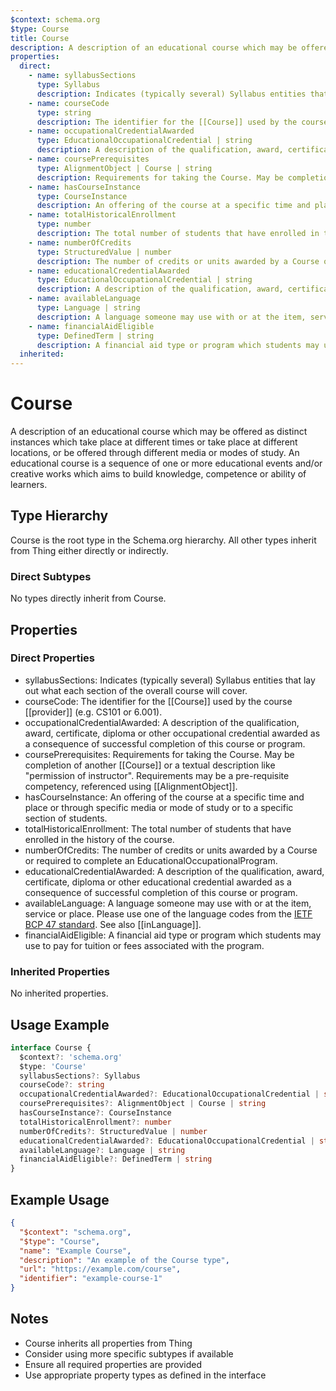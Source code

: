 ```yaml
---
$context: schema.org
$type: Course
title: Course
description: A description of an educational course which may be offered as distinct instances which take place at different times or take place at different locations, or be offered through different media or modes of study. An educational course is a sequence of one or more educational events and/or creative works which aims to build knowledge, competence or ability of learners.
properties:
  direct:
    - name: syllabusSections
      type: Syllabus
      description: Indicates (typically several) Syllabus entities that lay out what each section of the overall course will cover.
    - name: courseCode
      type: string
      description: The identifier for the [[Course]] used by the course [[provider]] (e.g. CS101 or 6.001).
    - name: occupationalCredentialAwarded
      type: EducationalOccupationalCredential | string
      description: A description of the qualification, award, certificate, diploma or other occupational credential awarded as a consequence of successful completion of this course or program.
    - name: coursePrerequisites
      type: AlignmentObject | Course | string
      description: Requirements for taking the Course. May be completion of another [[Course]] or a textual description like "permission of instructor". Requirements may be a pre-requisite competency, referenced using [[AlignmentObject]].
    - name: hasCourseInstance
      type: CourseInstance
      description: An offering of the course at a specific time and place or through specific media or mode of study or to a specific section of students.
    - name: totalHistoricalEnrollment
      type: number
      description: The total number of students that have enrolled in the history of the course.
    - name: numberOfCredits
      type: StructuredValue | number
      description: The number of credits or units awarded by a Course or required to complete an EducationalOccupationalProgram.
    - name: educationalCredentialAwarded
      type: EducationalOccupationalCredential | string
      description: A description of the qualification, award, certificate, diploma or other educational credential awarded as a consequence of successful completion of this course or program.
    - name: availableLanguage
      type: Language | string
      description: A language someone may use with or at the item, service or place. Please use one of the language codes from the [IETF BCP 47 standard](http://tools.ietf.org/html/bcp47). See also [[inLanguage]].
    - name: financialAidEligible
      type: DefinedTerm | string
      description: A financial aid type or program which students may use to pay for tuition or fees associated with the program.
  inherited:
---
```

# Course

A description of an educational course which may be offered as distinct instances which take place at different times or take place at different locations, or be offered through different media or modes of study. An educational course is a sequence of one or more educational events and/or creative works which aims to build knowledge, competence or ability of learners.

## Type Hierarchy

Course is the root type in the Schema.org hierarchy. All other types inherit from Thing either directly or indirectly.

### Direct Subtypes

No types directly inherit from Course.

## Properties

### Direct Properties

- syllabusSections: Indicates (typically several) Syllabus entities that lay out what each section of the overall course will cover.
- courseCode: The identifier for the [[Course]] used by the course [[provider]] (e.g. CS101 or 6.001).
- occupationalCredentialAwarded: A description of the qualification, award, certificate, diploma or other occupational credential awarded as a consequence of successful completion of this course or program.
- coursePrerequisites: Requirements for taking the Course. May be completion of another [[Course]] or a textual description like "permission of instructor". Requirements may be a pre-requisite competency, referenced using [[AlignmentObject]].
- hasCourseInstance: An offering of the course at a specific time and place or through specific media or mode of study or to a specific section of students.
- totalHistoricalEnrollment: The total number of students that have enrolled in the history of the course.
- numberOfCredits: The number of credits or units awarded by a Course or required to complete an EducationalOccupationalProgram.
- educationalCredentialAwarded: A description of the qualification, award, certificate, diploma or other educational credential awarded as a consequence of successful completion of this course or program.
- availableLanguage: A language someone may use with or at the item, service or place. Please use one of the language codes from the [IETF BCP 47 standard](http://tools.ietf.org/html/bcp47). See also [[inLanguage]].
- financialAidEligible: A financial aid type or program which students may use to pay for tuition or fees associated with the program.

### Inherited Properties

No inherited properties.

## Usage Example

```typescript
interface Course {
  $context?: 'schema.org'
  $type: 'Course'
  syllabusSections?: Syllabus
  courseCode?: string
  occupationalCredentialAwarded?: EducationalOccupationalCredential | string
  coursePrerequisites?: AlignmentObject | Course | string
  hasCourseInstance?: CourseInstance
  totalHistoricalEnrollment?: number
  numberOfCredits?: StructuredValue | number
  educationalCredentialAwarded?: EducationalOccupationalCredential | string
  availableLanguage?: Language | string
  financialAidEligible?: DefinedTerm | string
}
```

## Example Usage

```json
{
  "$context": "schema.org",
  "$type": "Course",
  "name": "Example Course",
  "description": "An example of the Course type",
  "url": "https://example.com/course",
  "identifier": "example-course-1"
}
```

## Notes

- Course inherits all properties from Thing
- Consider using more specific subtypes if available
- Ensure all required properties are provided
- Use appropriate property types as defined in the interface